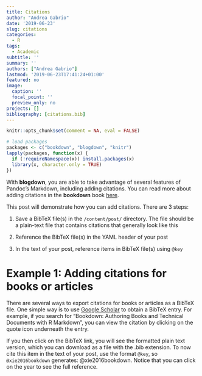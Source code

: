 ```yaml
---
title: Citations
author: "Andrea Gabrio"
date: '2019-06-23'
slug: citations
categories:
  - R
tags:
  - Academic
subtitle: ''
summary: ''
authors: ["Andrea Gabrio"]
lastmod: '2019-06-23T17:41:24+01:00'
featured: no
image:
  caption: ''
  focal_point: ''
  preview_only: no
projects: []
bibliography: [citations.bib]
---
```



```r
knitr::opts_chunk$set(comment = NA, eval = FALSE)

# load packages
packages <- c("bookdown", "blogdown", "knitr")
lapply(packages, function(x) {
  if (!requireNamespace(x)) install.packages(x)
  library(x, character.only = TRUE)
})
```


With **blogdown**, you are able to take advantage of several features of Pandoc's Markdown, including adding citations. You can read more about adding citations in the **bookdown** book [here](https://bookdown.org/yihui/bookdown/citations.html). 

This post will demonstrate how you can add citations. There are 3 steps:

1. Save a BibTeX file(s) in the `/content/post/` directory. The file should be a plain-text file that contains citations that generally look like this

2. Reference the BibTeX file(s) in the YAML header of your post 

3. In the text of your post, reference items in BibTeX file(s) using `@key`

# Example 1: Adding citations for books or articles

There are several ways to export citations for books or articles as a BibTeX file. One simple way is to use [Google Scholar](https://scholar.google.com) to obtain a BibTeX entry. For example, if you search for "Bookdown: Authoring Books and Technical Documents with R Markdown", you can view the citation by clicking on the quote icon underneath the entry. 

If you then click on the BibTeX link, you will see the formatted plain text version, which you can download as a file with the .bib extension. To now cite this item in the text of your post, use the format `@key`, so `@xie2016bookdown` generates: @xie2016bookdown. Notice that you can click on the year to see the full reference.




